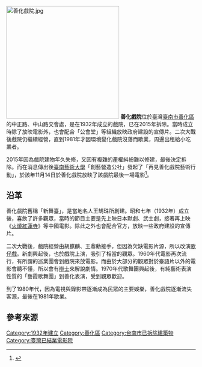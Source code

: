 [[File:善化戲院.jpg|300px]]
'''善化戲院'''位於臺灣[[臺南市|臺南市]][[善化區|善化區]]的中正路、中山路交會處，是在1932年成立的戲院，已在2015年拆除{{r|戲院}}{{r|謝}}。當時成立時除了放映電影外，也會配合「公會堂」等組織放映政府建設的宣傳片{{r|謝}}。二次大戰後戲院仍繼續經營，直到1981年才因環境變化戲院沒落而歇業，周邊出租給小吃業者{{r|戲院}}{{r|莊}}{{r|楊}}。

2015年因為戲院建物年久失修，又因有複雜的產權糾紛難以修建，最後決定拆除{{r|莊}}{{r|楊}}{{r|謝}}。而在消息傳出後[[臺南藝術大學|臺南藝術大學]]「創藝營造公社」發起了「再見善化戲院藝術行動」，於該年11月14日於善化戲院放映了該戲院最後一場電影<ref>{{cite web |url=http://www.shanhua.gov.tw/village/nanguan/?menu=active_2&notice_id=1741 |title=活動剪影 |publisher=臺南市善化區南關里全球資訊網 |accessdate=2017-01-27 |archive-date=2017-02-02 |archive-url=https://web.archive.org/web/20170202044524/http://www.shanhua.gov.tw/village/nanguan/?menu=active_2&notice_id=1741 |dead-url=yes }}</ref>{{r|楊}}。

== 沿革 ==
善化戲院舊稱「新舞臺」，是當地名人王鵠珠所創建{{r|戲院}}。昭和七年（1932年）成立後，喜飲了許多觀眾，當時的節目主要是先上映日本默劇、武士劇，接著再上映《[[火燒紅蓮寺|火燒紅蓮寺]]》等中國電影{{r|戲院}}。除此之外也會配合官方，放映一些政府建設的宣傳片{{r|戲院}}。

二次大戰後，戲院經營由胡麒麟、王鼎勳接手，但因為欠缺電影片源，所以改演[[歌仔戲|歌仔戲]]{{r|戲院}}。新劇興起後，也於戲院上演，吸引了相當的觀眾{{r|戲院}}。1960年代電影再次流行，有所謂的巡業團會到戲院來放電影{{r|戲院}}。而由於大部分的觀眾對於臺語片以外的電影會聽不懂，所以會有[[電影辯士|辯士]]來解說劇情{{r|戲院}}。1970年代歌舞團興起後，有純藝術表演性質的「藝霞歌舞團」到善化表演，受到觀眾歡迎{{r|戲院}}。

到了1980年代，因為電視與錄影帶逐漸成為民眾的主要娛樂，善化戲院逐漸流失客源，最後在1981年歇業{{r|戲院}}{{r|莊}}{{r|楊}}。

== 參考來源 ==
{{reflist|refs=
<ref name="戲院">{{cite book|author=陳桂蘭、王朝賜 |title=《南瀛戲院誌》|publisher=臺南縣政府 |isbn=978-986-01-7812-8 |date=1994-04 |pages=}}</ref>
<ref name="謝">{{cite news|author=謝進盛 |title=〈善化老戲院拆了 未來…蓋大樓〉 |work=《聯合報》 |page=B2 臺南新聞 |date=2015-12-23}}</ref>
<ref name="莊">{{cite news |url=http://www.chinatimes.com/newspapers/20151021000661-260107 |author=莊曜聰 |title=〈走過83年 善化戲院將拆〉 |work=《中國時報》 |page=B2 臺南新聞 |date=2015-10-21 |accessdate=2017-01-27 |archive-date=2015-11-26 |archive-url=https://web.archive.org/web/20151126011016/http://www.chinatimes.com/newspapers/20151021000661-260107 |dead-url=no }}</ref>
<ref name="楊">{{cite news |url=http://www.ettoday.net/news/20151117/598115.htm |author=楊蕙綾 |title=〈83年老靈魂！　善化戲院的「最後一場電影」完美謝幕〉 |work=《ETtoday》 |page=B2 臺南新聞 |date=2015-11-17 |accessdate=2017-01-27 |archive-date=2016-01-22 |archive-url=https://web.archive.org/web/20160122002114/http://www.ettoday.net/news/20151117/598115.htm |dead-url=no }}</ref>
}}

[[Category:1932年建立|Category:1932年建立]]
[[Category:善化區|Category:善化區]]
[[Category:台南市已拆除建築物|Category:台南市已拆除建築物]]
[[Category:臺灣已結業電影院|Category:臺灣已結業電影院]]